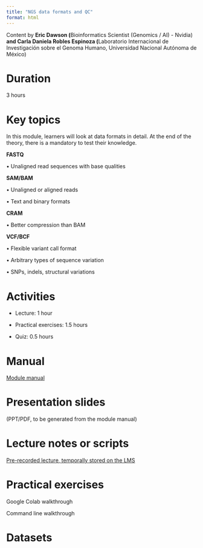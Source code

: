 ```yaml
---
title: "NGS data formats and QC"
format: html
---
```


Content by **Eric Dawson (**Bioinformatics Scientist (Genomics / AI) - Nvidia) **and Carla Daniela Robles Espinoza (**Laboratorio Internacional de Investigación sobre el Genoma Humano, Universidad Nacional Autónoma de México)

# Duration

3 hours

# Key topics

In this module, learners will look at data formats in detail. At the end of the theory, there is a mandatory to test their knowledge.

**FASTQ**

• Unaligned read sequences with base qualities

**SAM/BAM**

• Unaligned or aligned reads

• Text and binary formats

**CRAM**

• Better compression than BAM

**VCF/BCF**

• Flexible variant call format

• Arbitrary types of sequence variation

• SNPs, indels, structural variations

# Activities 

-   Lecture: 1 hour

-   Practical exercises: 1.5 hours

-   Quiz: 0.5 hours

# Manual

[Module manual](module1_manual.qmd)

# Presentation slides

(PPT/PDF, to be generated from the module manual)

# Lecture notes or scripts

[Pre-recorded lecture, temporally stored on the LMS](https://lms.wellcomeconnectingscience.org/mod/page/view.php?id=8519)

# Practical exercises

Google Colab walkthrough

Command line walkthrough

# Datasets
